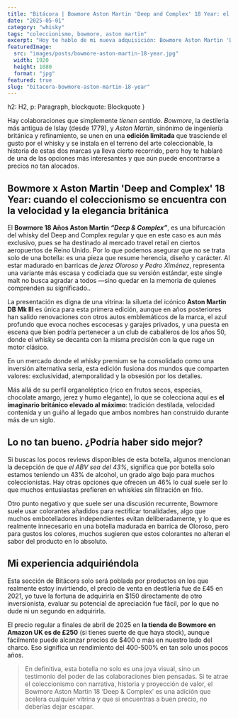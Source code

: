 ```yaml
---
title: "Bitácora | Bowmore Aston Martin 'Deep and Complex' 18 Year: el whisky que se conduce solo al coleccionismo"
date: "2025-05-01"
category: "whisky"
tags: "coleccionismo, bowmore, aston martin"
excerpt: "Hoy te hablo de mi nueva adquisición: Bowmore Aston Martin 'Deep and Complex 18 Year, una edición que une la destilería más antigua de Islay con el diseño refinado de Aston Martin."
featuredImage:
  src: "images/posts/bowmore-aston-martin-18-year.jpg"
  width: 1920
  height: 1080
  format: "jpg"
featured: true
slug: "bitacora-bowmore-aston-martin-18-year"
---
```



  h2: H2,
  p: Paragraph,
  blockquote: Blockquote
}

Hay colaboraciones que simplemente *tienen sentido*. *Bowmore*, la destilería más antigua de Islay (desde 1779), y *Aston Martin*, sinónimo de ingeniería británica y refinamiento, se unen en una **edición limitada** que trasciende el gusto por el whisky y se instala en el terreno del arte coleccionable, la historia de estas dos marcas ya lleva cierto recorrido, pero hoy te hablaré de una de las opciones más interesantes y que aún puede encontrarse a precios no tan alocados.

## Bowmore x Aston Martin **'Deep and Complex' 18 Year**: cuando el coleccionismo se encuentra con la velocidad y la elegancia británica

El **Bowmore 18 Años Aston Martin *“Deep & Complex”***, es una bifurcación del whisky del Deep and Complex regular y que en este caso es aun más exclusivo, pues se ha destinado al mercado travel retail en ciertos aeropuertos de Reino Unido. Por lo que podemos asegurar que no se trata solo de una botella: es una pieza que resume herencia, diseño y carácter. Al estar madurado en barricas de *jerez Oloroso y Pedro Ximénez*, representa una variante más escasa y codiciada que su versión estándar, este single malt no busca agradar a todos —sino quedar en la memoria de quienes comprenden su significado..

La presentación es digna de una vitrina: la silueta del icónico **Aston Martin DB Mk III** es única para esta primera edición, aunque en años posteriores han salido renovaciones con otros autos emblemáticos de la marca, el azul profundo que evoca noches escocesas y garajes privados, y una puesta en escena que bien podría pertenecer a un club de caballeros de los años 50, donde el whisky se decanta con la misma precisión con la que ruge un motor clásico.

En un mercado donde el whisky premium se ha consolidado como una inversión alternativa seria, esta edición fusiona dos mundos que comparten valores: exclusividad, atemporalidad y la obsesión por los detalles.

Más allá de su perfil organoléptico (rico en frutos secos, especias, chocolate amargo, jerez y humo elegante), lo que se colecciona aquí es **el imaginario británico elevado al máximo**: tradición destilada, velocidad contenida y un guiño al legado que ambos nombres han construido durante más de un siglo.

## Lo no tan bueno. ¿Podría haber sido mejor?

Si buscas los pocos reviews disponibles de esta botella, algunos mencionan la decepción de que *el ABV sea del 43%*, significa que por botella solo estamos teniendo un 43% de alcohol, un grado algo bajo para muchos coleccionistas. Hay otras opciones que ofrecen un 46% lo cual suele ser lo que muchos entusiastas prefieren en whiskies sin filtración en frio.

Otro punto negativo y que suele ser una discusión recurrente, Bowmore suele usar colorantes añadidos para rectificar tonalidades, algo que muchos embotelladores independientes evitan deliberadamente, y lo que es realmente innecesario en una botella madurada en barrica de Oloroso, pero para gustos los colores, muchos sugieren que estos colorantes no alteran el sabor del producto en lo absoluto.

## Mi experiencia adquiriéndola

Esta sección de Bitácora solo será poblada por productos en los que realmente estoy invirtiendo, el precio de venta en destilería fue de £45 en 2021, yo tuve la fortuna de adquirirla en $150 directamente de otro inversionista, evaluar su potencial de apreciación fue fácil, por lo que no dude ni un segundo en adquirirla.

El precio regular a finales de abril  de 2025 en **la tienda de Bowmore en Amazon UK es de £250** (si tienes suerte de que haya stock), aunque fácilmente puede alcanzar precios de $400 o más en nuestro lado del charco. Eso significa un rendimiento del 400-500% en tan solo unos pocos años.

> En definitiva, esta botella no solo es una joya visual, sino un testimonio del poder de las colaboraciones bien pensadas. Si te atrae el coleccionismo con narrativa, historia y proyección de valor, el Bowmore Aston Martin 18 ‘Deep & Complex’ es una adición que acelera cualquier vitrina y que si encuentras a buen precio, no deberías dejar escapar.
>

<CTA category={frontmatter.category} />
